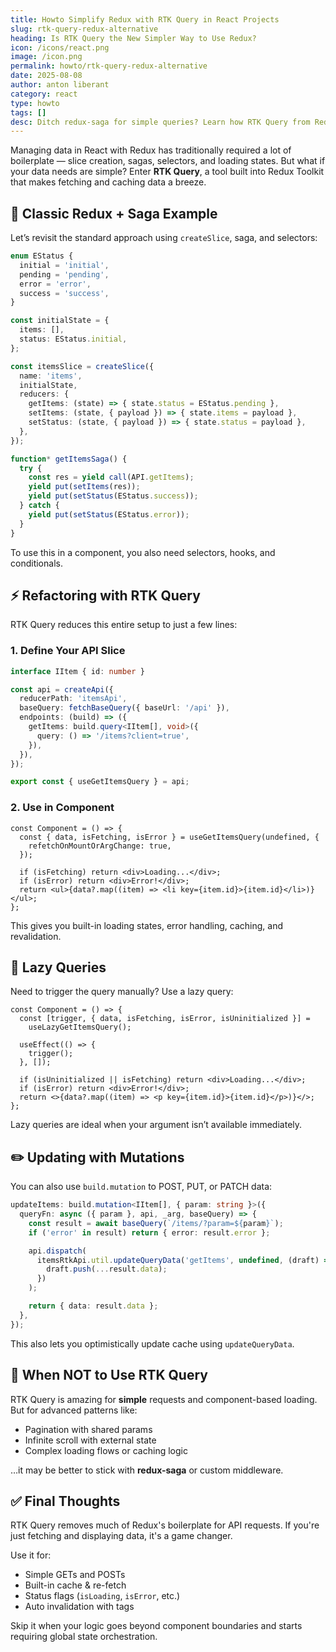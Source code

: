 ```yaml
---
title: Howto Simplify Redux with RTK Query in React Projects
slug: rtk-query-redux-alternative
heading: Is RTK Query the New Simpler Way to Use Redux?
icon: /icons/react.png
image: /icon.png
permalink: howto/rtk-query-redux-alternative
date: 2025-08-08
author: anton liberant
category: react
type: howto
tags: []
desc: Ditch redux-saga for simple queries? Learn how RTK Query from Redux Toolkit can drastically reduce boilerplate in your React apps.
---
```


Managing data in React with Redux has traditionally required a lot of boilerplate — slice creation, sagas, selectors, and loading states. But what if your data needs are simple? Enter **RTK Query**, a tool built into Redux Toolkit that makes fetching and caching data a breeze.

## 🔁 Classic Redux + Saga Example

Let’s revisit the standard approach using `createSlice`, saga, and selectors:

```ts
enum EStatus {
  initial = 'initial',
  pending = 'pending',
  error = 'error',
  success = 'success',
}

const initialState = {
  items: [],
  status: EStatus.initial,
};

const itemsSlice = createSlice({
  name: 'items',
  initialState,
  reducers: {
    getItems: (state) => { state.status = EStatus.pending },
    setItems: (state, { payload }) => { state.items = payload },
    setStatus: (state, { payload }) => { state.status = payload },
  },
});

function* getItemsSaga() {
  try {
    const res = yield call(API.getItems);
    yield put(setItems(res));
    yield put(setStatus(EStatus.success));
  } catch {
    yield put(setStatus(EStatus.error));
  }
}
```

To use this in a component, you also need selectors, hooks, and conditionals.

## ⚡ Refactoring with RTK Query

RTK Query reduces this entire setup to just a few lines:

### 1. Define Your API Slice

```ts
interface IItem { id: number }

const api = createApi({
  reducerPath: 'itemsApi',
  baseQuery: fetchBaseQuery({ baseUrl: '/api' }),
  endpoints: (build) => ({
    getItems: build.query<IItem[], void>({
      query: () => '/items?client=true',
    }),
  }),
});

export const { useGetItemsQuery } = api;
```

### 2. Use in Component

```tsx
const Component = () => {
  const { data, isFetching, isError } = useGetItemsQuery(undefined, {
    refetchOnMountOrArgChange: true,
  });

  if (isFetching) return <div>Loading...</div>;
  if (isError) return <div>Error!</div>;
  return <ul>{data?.map((item) => <li key={item.id}>{item.id}</li>)}</ul>;
};
```

This gives you built-in loading states, error handling, caching, and revalidation.

## 🔄 Lazy Queries

Need to trigger the query manually? Use a lazy query:

```tsx
const Component = () => {
  const [trigger, { data, isFetching, isError, isUninitialized }] =
    useLazyGetItemsQuery();

  useEffect(() => {
    trigger();
  }, []);

  if (isUninitialized || isFetching) return <div>Loading...</div>;
  if (isError) return <div>Error!</div>;
  return <>{data?.map((item) => <p key={item.id}>{item.id}</p>)}</>;
};
```

Lazy queries are ideal when your argument isn’t available immediately.

## ✏️ Updating with Mutations

You can also use `build.mutation` to POST, PUT, or PATCH data:

```ts
updateItems: build.mutation<IItem[], { param: string }>({
  queryFn: async ({ param }, api, _arg, baseQuery) => {
    const result = await baseQuery(`/items/?param=${param}`);
    if ('error' in result) return { error: result.error };

    api.dispatch(
      itemsRtkApi.util.updateQueryData('getItems', undefined, (draft) => {
        draft.push(...result.data);
      })
    );

    return { data: result.data };
  },
});
```

This also lets you optimistically update cache using `updateQueryData`.

## 🤔 When NOT to Use RTK Query

RTK Query is amazing for **simple** requests and component-based loading. But for advanced patterns like:

- Pagination with shared params
- Infinite scroll with external state
- Complex loading flows or caching logic

…it may be better to stick with **redux-saga** or custom middleware.

## ✅ Final Thoughts

RTK Query removes much of Redux's boilerplate for API requests. If you're just fetching and displaying data, it's a game changer.

Use it for:

- Simple GETs and POSTs
- Built-in cache & re-fetch
- Status flags (`isLoading`, `isError`, etc.)
- Auto invalidation with tags

Skip it when your logic goes beyond component boundaries and starts requiring global state orchestration.